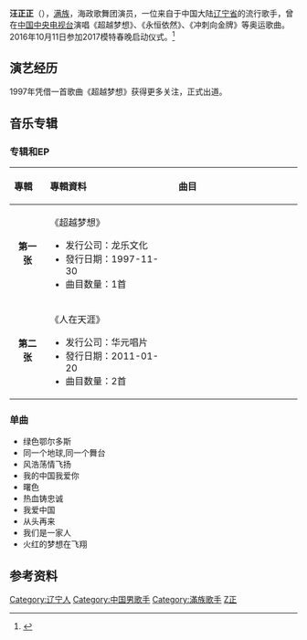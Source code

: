 {{Refimprove|time=2020-12-07T12:05:44+00:00}}
{{藝人
| 姓名 = 汪正正
| 類型 = 男歌手
| 圖片 = 
| 圖片簡介 = 
| 英文名 =  
| 羅馬拼音 = 
| 國籍 = {{PRC}}
| 出生日期 = 
| 出生地點 = [[辽宁省|辽宁省]] 
| 職業 = [[歌手|歌手]]
| 語言 = [[汉语|汉语]]（[[普通话|普通话]]）
| 教育程度 = 
| 配偶 = 
| 兒女 = 
| 音樂類型 = [[華語流行|華語流行]]
| 活躍年代 = 1997年至今
| 代表作 = 《超越梦想》
| 唱片公司 = 
| 經紀公司 = 
| 網站 = 
}}
'''汪正正'''（{{bd|1973年|11月23日|}}），[[满族|满族]]，海政歌舞团演员，一位来自于中国大陆[[辽宁省|辽宁省]]的流行歌手，曾在[[中国中央电视台|中国中央电视台]]演唱《超越梦想》、《永恒依然》、《冲刺向金牌》等奥运歌曲。2016年10月11日参加2017模特春晚启动仪式。<ref>{{cite news|title=《2017模特春晚》启动 刘宏伟汪正正、何静等出席|url=http://ent.163.com/16/1011/18/C347N4FR00038793.html|accessdate=2016-11-28|publisher=网易娱乐|date=2016-10-11|archive-date=2019-06-30|archive-url=https://web.archive.org/web/20190630012020/http://ent.163.com/16/1011/18/C347N4FR00038793.html|dead-url=no}}</ref>

== 演艺经历 ==
1997年凭借一首歌曲《超越梦想》获得更多关注，正式出道。

==音乐专辑==
===专辑和EP===
{| class="wikitable"
!align="left" width="80px"| 專輯 
!align="left" width="350px"| 專輯資料
!align="left" width="400px"| 曲目
|-
|align="center"| '''第一张'''
|align="left"| 《超越梦想》 
* 发行公司：龙乐文化
* 發行日期：1997-11-30
* 曲目数量：1首
|align="left" style="font-size: 85%;"|
{{hidden|曲目|
# 超越梦想


}}
|- bgcolor="#FFFFFF"
|align="center"| '''第二张'''
|align="left"| 《人在天涯》
* 发行公司：华元唱片
* 發行日期：2011-01-20
* 曲目数量：2首
|align="left" style="font-size: 85%;"|
{{hidden|曲目|
# 人在天涯
# 向爱投降
 

}}
|}

===单曲===

*绿色鄂尔多斯	
*同一个地球,同一个舞台	
*风浩荡情飞扬	
*我的中国我爱你 	
*曙色	
*热血铸忠诚
*我爱中国	
*从头再来 	
*我们是一家人	
*火红的梦想在飞翔

== 参考资料 ==
{{注脚|2}}

{{Authority control}}
{{DEFAULTSORT:W}}
[[Category:辽宁人|Category:辽宁人]]
[[Category:中国男歌手|Category:中国男歌手]]
[[Category:滿族歌手|Category:滿族歌手]]
[[Category:汪姓|Z正]]